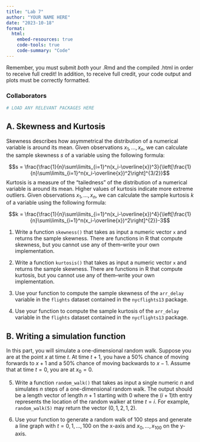 ```yaml
---
title: "Lab 7"
author: "YOUR NAME HERE"
date: "2023-10-18"
format: 
  html:
    embed-resources: true
    code-tools: true
    code-summary: "Code"
---
```


Remember, you must submit *both* your .Rmd and the compiled .html in order to receive full credit! In addition, to receive full credit, your code output and plots must be correctly formatted.

### Collaborators

```r
# LOAD ANY RELEVANT PACKAGES HERE
```

## A. Skewness and Kurtosis

Skewness describes how asymmetrical the distribution of a numerical variable is around its mean. Given observations $x_1,\ldots, x_n$, we can calculate the sample skewness $s$ of a variable using the following formula:

$$s = \frac{\frac{1}{n}\sum\limits_{i=1}^n(x_i-\overline{x})^3}{\left[\frac{1}{n}\sum\limits_{i=1}^n(x_i-\overline{x})^2\right]^{3/2}}$$
Kurtosis is a measure of the "tailedness" of the distribution of a numerical variable is around its mean. Higher values of kurtosis indicate more extreme outliers. Given observations $x_1,\ldots, x_n$, we can calculate the sample kurtosis $k$ of a variable using the following formula:

$$k = \frac{\frac{1}{n}\sum\limits_{i=1}^n(x_i-\overline{x})^4}{\left[\frac{1}{n}\sum\limits_{i=1}^n(x_i-\overline{x})^2\right]^{2}}-3$$

1. Write a function `skewness()` that takes as input a numeric vector `x` and returns the sample skewness. There are functions in R that compute skewness, but you cannot use any of them--write your own implementation.

2. Write a function `kurtosis()` that takes as input a numeric vector `x` and returns the sample skewness. There are functions in R that compute kurtosis, but you cannot use any of them--write your own implementation.

3. Use your function to compute the sample skewness of the `arr_delay` variable in the `flights` dataset contained in the `nycflights13` package.

4. Use your function to compute the sample kurtosis of the `arr_delay` variable in the `flights` dataset contained in the `nycflights13` package.

## B. Writing a simulation function

In this part, you will simulate a one-dimensional random walk. Suppose you are at the point $x$ at time $t$. At time $t+1$, you have a 50% chance of moving forwards to $x+1$ and a 50% chance of moving backwards to $x-1$. Assume that at time $t=0$, you are at $x_0=0$.

5. Write a function `random_walk()` that takes as input a single numeric $n$ and simulates $n$ steps of a one-dimensional random walk. The output should be a length vector of length $n+1$ starting with 0 where the $(i+1)$th entry represents the location of the random walker at time $t=i$. For example, `random_walk(5)` may return the vector $(0, 1, 2, 1, 2)$.

6. Use your function to generate a random walk of 100 steps and generate a line graph with $t=0,1,\ldots, 100$ on the x-axis and $x_0,\ldots, x_{100}$ on the y-axis.